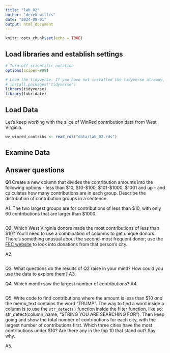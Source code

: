 ```yaml
---
title: "lab_02"
author: "derek willis"
date: "2024-08-01"
output: html_document
---
```


```r
knitr::opts_chunk$set(echo = TRUE)
```

## Load libraries and establish settings

```r
# Turn off scientific notation
options(scipen=999)

# Load the tidyverse. If you have not installed the tidyverse already, remove the # from the next line and run it first.  
# install.packages('tidyverse')
library(tidyverse)
library(lubridate)
```

## Load Data

Let's keep working with the slice of WinRed contribution data from West Virginia.

```r
wv_winred_contribs <- read_rds("data/lab_02.rds")
```

## Examine Data

## Answer questions

**Q1** Create a new column that divides the contribution amounts into the following options - less than \$10, \$10-\$100,  \$101-\$1000, \$1001 and up - and calculates how many contributions are in each group. Describe the distribution of contribution groups in a sentence.

A1. The two largest groups are for contributions of less than \$10, with only 60 contributions that are larger than \$1000.

```r
```

Q2. Which West Virginia donors made the most contributions of less than \$10? You'll need to use a combination of columns to get unique donors. There's something unusual about the second-most frequent donor; use the [FEC website](https://www.fec.gov/data/receipts/individual-contributions/?two_year_transaction_period=2024&min_date=01%2F01%2F2023&max_date=12%2F31%2F2024) to look into donations from that person's city.

A2.

```r
```

Q3. What questions do the results of Q2 raise in your mind? How could you use the data to explore them? 
A3. 

Q4. Which month saw the largest number of contributions? 
A4. 

```r

```

Q5. Write code to find contributions where the amount is less than \$10 _and_ the memo_text contains the word "TRUMP". The way to find a word inside a column is to use the `str_detect()` function inside the filter function, like so: str_detect(column_name, "STRING YOU ARE SEARCHING FOR"). Then keep going and show the total number of contributions for each city, with the largest number of contributions first. Which three cities have the most contributions under \$10? Are there any in the top 10 that stand out? Say why.

A5. 

```r

```
